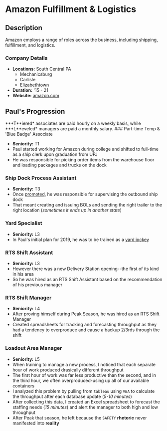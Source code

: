 # Amazon Fulfillment & Logistics


## Description

Amazon employs a range of roles across the business, including shipping, fulfillment, and logistics.

### Company Details

- **Locations:** South Central PA
  - Mechanicsburg
  - Carlisle
  - Elizabethtown
- **Duration:** '15 - 21
- **Website:** [amazon.com](https://amazon.com)

## Paul's Progression

<Callout type="info">
  ***T**iered* associates are paid hourly on a weekly basis, while ***L**eveled* managers are paid a monthly salary.
</Callout>

<Steps>
### Part-time Temp & 'Blue Badge' Associate

- **Seniority:** T1
- Paul started working for Amazon during college and shifted to full-time as a ship clerk upon graduation from UPJ
- He was responsible for picking order items from the warehouse floor and loading packages and trucks on the dock

### Ship Dock Process Assistant

- **Seniority:** T3
- Once [promoted](/past-jobs/amazon/ship-clerk), he was responsible for supervising the outbound ship dock
- That meant creating and issuing BOLs and sending the right trailer to the right location (*sometimes it ends up in another state*)

### Yard Specialist

- **Seniority:** L3
- In Paul's initial plan for 2019, he was to be trained as a [yard jockey](/past-jobs/amazon/jockey-trainee)

### RTS Shift Assistant

- **Seniority:** L3
- However there was a new Delivery Station opening--the first of its kind in his area
- So he was hired as an RTS Shift Assistant based on the recommendation of his previous manager

### RTS Shift Manager

- **Seniority:** L4
- After proving himself during Peak Season, he was hired as an RTS Shift Manager
- Created spreadsheets for tracking and forecasting throughput as they had a tendency to overproduce and cause a backup 2/3rds through the shift

### Loadout Area Manager

- **Seniority:** L5
- When training to manage a new process, I noticed that each separate hour of work produced drasically different throughput
- The first hour of work was far less productive than the second, and in the third hour, we often overproduced-using up all of our available containers
- I analyzed this problem by pulling from `tableau` using `VBA` to calculate the throughput after each database update (*5-10 minutes*)
- After collecting this data, I created an Excel spreadsheet to forecast the staffing needs (*15 minutes*) and alert the manager to both high and low throughput
- After Peak that season, he left because the `SAFETY` **rhetoric** never manifested into **reality**
</Steps>
